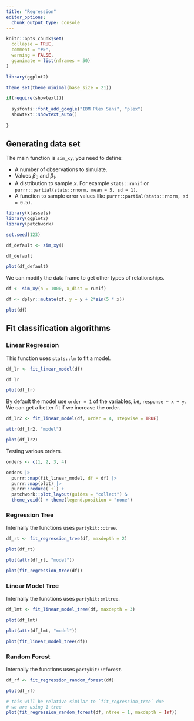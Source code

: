 ```yaml
---
title: "Regression"
editor_options: 
  chunk_output_type: console
---
```


```r
knitr::opts_chunk$set(
  collapse = TRUE,
  comment = "#>",
  warning = FALSE,
  gganimate = list(nframes = 50)
)

library(ggplot2)

theme_set(theme_minimal(base_size = 21))

if(require(showtext)){
 
  sysfonts::font_add_google("IBM Plex Sans", "plex")
  showtext::showtext_auto()
   
}
```

## Generating data set 

The main function is `sim_xy`, you need to define:

- A number of observations to simulate.
- Values $\beta_0$ and $\beta_1$.
- A distribution to sample $x$. For example `stats::runif` or  `purrr::partial(stats::rnorm, mean = 5, sd = 1)`.
- A function to sample error values like `purrr::partial(stats::rnorm, sd = 0.5)`.



```r
library(klassets)
library(ggplot2)
library(patchwork)

set.seed(123)

df_default <- sim_xy()

df_default

plot(df_default)
```

We can modify the data frame to get other types of relationships.

```r
df <- sim_xy(n = 1000, x_dist = runif)

df <- dplyr::mutate(df, y = y + 2*sin(5 * x))

plot(df)
```

## Fit classification algorithms

### Linear Regression

This function uses `stats::lm` to fit a model.

```r
df_lr <- fit_linear_model(df)

df_lr

plot(df_lr)
```

By default the model use `order = 1` of the variables, i.e, `response ~ x + y`. We can get a better fit if we increase the order. 

```r
df_lr2 <- fit_linear_model(df, order = 4, stepwise = TRUE)

attr(df_lr2, "model")

plot(df_lr2)
```

Testing various orders.

```r
orders <- c(1, 2, 3, 4)

orders |> 
  purrr::map(fit_linear_model, df = df) |> 
  purrr::map(plot) |> 
  purrr::reduce(`+`) +
  patchwork::plot_layout(guides = "collect") &
  theme_void() + theme(legend.position = "none")
```

### Regression Tree 

Internally the functions uses `partykit::ctree`.


```r
df_rt <- fit_regression_tree(df, maxdepth = 2)

plot(df_rt)

plot(attr(df_rt, "model"))

plot(fit_regression_tree(df))
```


### Linear Model Tree

Internally the functions uses `partykit::mltree`.

```r
df_lmt <- fit_linear_model_tree(df, maxdepth = 3)

plot(df_lmt)

plot(attr(df_lmt, "model"))

plot(fit_linear_model_tree(df))
```

### Random Forest

Internally the functions uses `partykit::cforest`.

```r
df_rf <- fit_regression_random_forest(df)

plot(df_rf)

# this will be relative similar to `fit_regression_tree` due 
# we are using 1 tree
plot(fit_regression_random_forest(df, ntree = 1, maxdepth = Inf))
```

